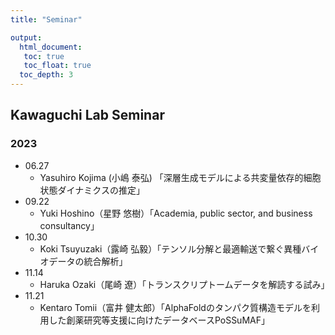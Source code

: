 ```yaml
---
title: "Seminar"

output: 
  html_document:
   toc: true
   toc_float: true
  toc_depth: 3
---
```

## Kawaguchi Lab Seminar

### 2023 
* 06.27
  * Yasuhiro Kojima (小嶋 泰弘) 「深層生成モデルによる共変量依存的細胞状態ダイナミクスの推定」
* 09.22
  * Yuki Hoshino（星野 悠樹）「Academia, public sector, and business consultancy」
* 10.30
  * Koki Tsuyuzaki（露崎 弘毅）「テンソル分解と最適輸送で繋ぐ異種バイオデータの統合解析」
* 11.14
  * Haruka Ozaki（尾崎 遼）「トランスクリプトームデータを解読する試み」
* 11.21
  * Kentaro Tomii（富井 健太郎）「AlphaFoldのタンパク質構造モデルを利用した創薬研究等支援に向けたデータベースPoSSuMAF」
